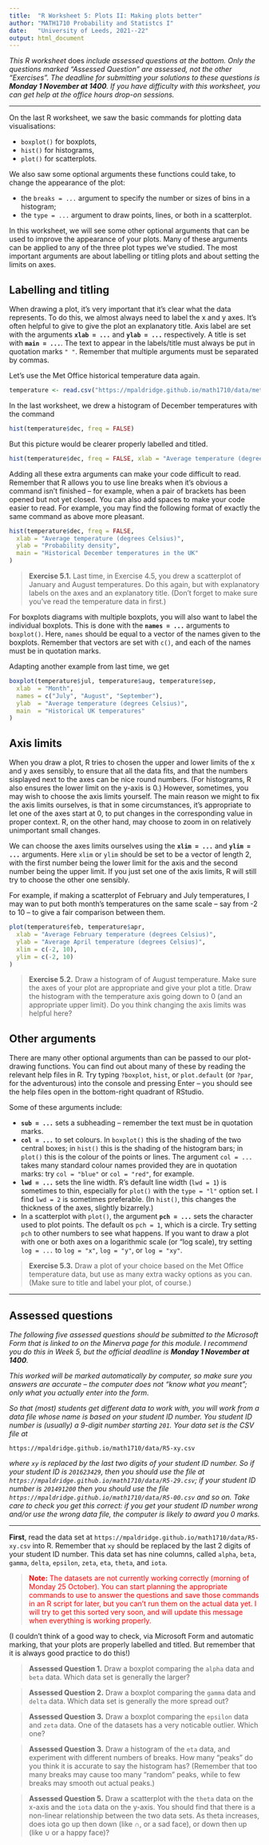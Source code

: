 ```yaml
---
title:  "R Worksheet 5: Plots II: Making plots better"
author: "MATH1710 Probability and Statistcs I"
date:   "University of Leeds, 2021--22"
output: html_document
---
```


*This R worksheet* does *include assessed questions at the bottom. Only the questions marked "Assessed Question" are assessed, not the other "Exercises". The deadline for submitting your solutions to these questions is **Monday 1 November at 1400**. If you have difficulty with this worksheet, you can get help at the office hours drop-on sessions.*

------------------------------------------------------------------------

On the last R worksheet, we saw the basic commands for plotting data visualisations:

-   `boxplot()` for boxplots,
-   `hist()` for histograms,
-   `plot()` for scatterplots.

We also saw some optional arguments these functions could take, to change the appearance of the plot:

-   the `breaks = ...` argument to specify the number or sizes of bins in a histogram;
-   the `type = ...` argument to draw points, lines, or both in a scatterplot.

In this worksheet, we will see some other optional arguments that can be used to improve the appearance of your plots. Many of these arguments can be applied to any of the three plot types we've studied. The most important arguments are about labelling or titling plots and about setting the limits on axes.

## Labelling and titling

When drawing a plot, it's very important that it's clear what the data represents. To do this, we almost always need to label the x and y axes. It's often helpful to give to give the plot an explanatory title. Axis label are set with the arguments **`xlab = ...`** and **`ylab = ...`** respectively. A title is set with **`main = ...`**. The text to appear in the labels/title must always be put in quotation marks `" "`. Remember that multiple arguments must be separated by commas.

Let's use the Met Office historical temperature data again.

```r
temperature <- read.csv("https://mpaldridge.github.io/math1710/data/met-office.csv")
```

In the last worksheet, we drew a histogram of December temperatures with the command

```r
hist(temperature$dec, freq = FALSE)
```

But this picture would be clearer properly labelled and titled.

```r
hist(temperature$dec, freq = FALSE, xlab = "Average temperature (degrees Celsius)", ylab = "Probability density", main = "Historical December temperatures in the UK")
```

Adding all these extra arguments can make your code difficult to read. Remember that R allows you to use line breaks when it's obvious a command isn't finished -- for example, when a pair of brackets has been opened but not yet closed. You can also add spaces to make your code easier to read. For example, you may find the following format of exactly the same command as above more pleasant.

```r
hist(temperature$dec, freq = FALSE,
  xlab = "Average temperature (degrees Celsius)",
  ylab = "Probability density",
  main = "Historical December temperatures in the UK"
)
```

> **Exercise 5.1.** Last time, in Exercise 4.5, you drew a scatterplot of January and August temperatures. Do this again, but with explanatory labels on the axes and an explanatory title. (Don't forget to make sure you've read the temperature data in first.)

For boxplots diagrams with multiple boxplots, you will also want to label the individual boxplots. This is done with the **`names = ...`** arguments to `boxplot()`. Here, `names` should be equal to a vector of the names given to the boxplots. Remember that vectors are set with `c()`, and each of the names must be in quotation marks.

Adapting another example from last time, we get

```r
boxplot(temperature$jul, temperature$aug, temperature$sep,
  xlab  = "Month",
  names = c("July", "August", "September"),
  ylab  = "Average temperature (degrees Celsius)",
  main  = "Historical UK temperatures"
)
```

## Axis limits

When you draw a plot, R tries to chosen the upper and lower limits of the x and y axes sensibly, to ensure that all the data fits, and that the numbers sisplayed next to the axes can be nice round numbers. (For histograms, R also ensures the lower limit on the y-axis is 0.) However, sometimes, you may wish to choose the axis limits yourself. The main reason we might to fix the axis limits ourselves, is that in some circumstances, it's appropriate to let one of the axes start at 0, to put changes in the corresponding value in proper context. R, on the other hand, may choose to zoom in on relatively unimportant small changes.

We can choose the axes limits ourselves using the **`xlim = ...`** and **`ylim = ...`** arguments. Here `xlim` or `ylim` should be set to be a vector of length 2, with the first number being the lower limit for the axis and the second number being the upper limit. If you just set one of the axis limits, R will still try to choose the other one sensibly.

For example, if making a scatterplot of February and July temperatures, I may wan to put both month's temperatures on the same scale -- say from -2 to 10 -- to give a fair comparison between them.

```r
plot(temperature$feb, temperature$apr,
  xlab = "Average February temperature (degrees Celsius)",
  ylab = "Average April temperature (degrees Celsius)",
  xlim = c(-2, 10),
  ylim = c(-2, 10)
)
```

> **Exercise 5.2.** Draw a histogram of of August temperature. Make sure the axes of your plot are appropriate and give your plot a title. Draw the histogram with the temperature axis going down to 0 (and an appropriate upper limit). Do you think changing the axis limits was helpful here?

## Other arguments

There are many other optional arguments than can be passed to our plot-drawing functions. You can find out about many of these by reading the relevant help files in R. Try typing `?boxplot`, `hist`, or `plot.default` (or `?par`, for the adventurous) into the console and pressing Enter -- you should see the help files open in the bottom-right quadrant of RStudio.

Some of these arguments include:

-   **`sub = ...`** sets a subheading -- remember the text must be in quotation marks.
-   **`col = ...`** to set colours. In `boxplot()` this is the shading of the two central boxes; in `hist()` this is the shading of the histogram bars; in `plot()` this is the colour of the points or lines. The argument `col = ...` takes many standard colour names provided they are in quotation marks: try `col = "blue"` or `col = "red"`, for example.
-   **`lwd = ...`** sets the line width. R's default line width (`lwd = 1`) is sometimes to thin, especially for `plot()` with the `type = "l"` option set. I find `lwd = 2` is sometimes preferable. (In `hist()`, this changes the thickness of the axes, slightly bizarrely.)
-   In a scatterplot with `plot()`, the argument **`pch = ...`** sets the character used to plot points. The default os `pch = 1`, which is a circle. Try setting `pch` to other numbers to see what happens. If you want to draw a plot with one or both axes on a logarithmic scale (or "log scale), try setting `log = ...` to `log = "x"`, `log = "y"`, or `log = "xy"`.

> **Exercise 5.3.** Draw a plot of your choice based on the Met Office temperature data, but use as many extra wacky options as you can. (Make sure to title and label your plot, of course.)

------------------------------------------------------------------------

## Assessed questions

*The following five assessed questions should be submitted to the Microsoft Form that is linked to on the Minerva page for this module. I recommend you do this in Week 5, but the official deadline is **Monday 1 November at 1400**.*

*This worked will be marked automatically by computer, so make sure you answers are accurate -- the computer does not "know what you meant"; only what you actually enter into the form.*

*So that (most) students get different data to work with, you will work from a data file whose name is based on your student ID number. You student ID number is (usually) a 9-digit number starting `201`. Your data set is the CSV file at*

    https://mpaldridge.github.io/math1710/data/R5-xy.csv

*where `xy` is replaced by the last two digits of your student ID number. So if your student ID is `201623429`, then you should use the file at `https://mpaldridge.github.io/math1710/data/R5-29.csv`; if your student ID number is `201491200` then you should use the file `https://mpaldridge.github.io/math1710/data/R5-00.csv` and so on. Take care to check you get this correct: if you get your student ID number wrong and/or use the wrong data file, the computer is likely to award you 0 marks.*

------------------------------------------------------------------------

**First**, read the data set at `https://mpaldridge.github.io/math1710/data/R5-xy.csv` into R. Remember that `xy` should be replaced by the last 2 digits of your student ID number. This data set has nine columns, called `alpha`, `beta`, `gamma`, `delta`, `epsilon`, `zeta`, `eta`, `theta`, and `iota`.

> [**Note:** The datasets are not currently working correctly (morning of Monday 25 October). You can start planning the appropriate commands to use to answer the questions and save those commands in an R script for later, but you can't run them on the actual data yet. I will try to get this sorted very soon, and will update this message when everything is working properly.]{style="color: red;"}

(I couldn't think of a good way to check, via Microsoft Form and automatic marking, that your plots are properly labelled and titled. But remember that it is always good practice to do this!)

> **Assessed Question 1.** Draw a boxplot comparing the `alpha` data and `beta` data. Which data set is generally the larger?

> **Assessed Question 2.** Draw a boxplot comparing the `gamma` data and `delta` data. Which data set is generally the more spread out?

> **Assessed Question 3.** Draw a boxplot comparing the `epsilon` data and `zeta` data. One of the datasets has a very noticable outlier. Which one?

> **Assessed Question 3.** Draw a histogram of the `eta` data, and experiment with different numbers of breaks. How many "peaks" do you think it is accurate to say the histogram has? (Remember that too many breaks may cause too many "random" peaks, while to few breaks may smooth out actual peaks.)

> **Assessed Question 5.** Draw a scatterplot with the `theta` data on the x-axis and the `iota` data on the y-axis. You should find that there is a non-linear relationship between the two data sets. As theta increases, does iota go up then down (like $\cap$, or a sad face), or down then up (like $\cup$ or a happy face)?
